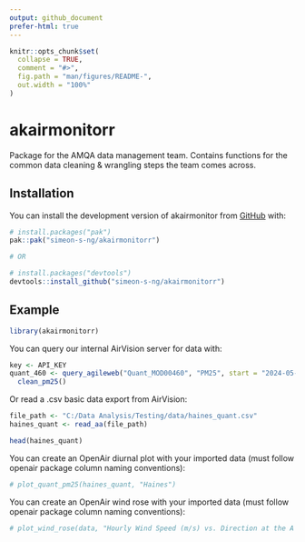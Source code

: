 ```yaml
---
output: github_document
prefer-html: true
---
```


<!-- README.md is generated from README.Rmd. Please edit that file -->

```r
knitr::opts_chunk$set(
  collapse = TRUE,
  comment = "#>",
  fig.path = "man/figures/README-",
  out.width = "100%"
)
```

# akairmonitorr

<!-- badges: start -->
<!-- badges: end -->

Package for the AMQA data management team.
Contains functions for the common data cleaning & wrangling steps the team 
comes across.

## Installation

You can install the development version of akairmonitor from [GitHub](https://github.com/simeon-s-ng/akairmonitorr) with:

```r
# install.packages("pak")
pak::pak("simeon-s-ng/akairmonitorr")

# OR

# install.packages("devtools")
devtools::install_github("simeon-s-ng/akairmonitorr")
```

## Example

```r
library(akairmonitorr)
```

You can query our internal AirVision server for data with:

```r
key <- API_KEY
quant_460 <- query_agileweb("Quant_MOD00460", "PM25", start = "2024-05-13T00:00:00", key) |>
  clean_pm25()
```

Or read a .csv basic data export from AirVision:

```r
file_path <- "C:/Data Analysis/Testing/data/haines_quant.csv"
haines_quant <- read_aa(file_path)

head(haines_quant)
```

You can create an OpenAir diurnal plot with your imported data (must follow openair package column naming conventions):

```r
# plot_quant_pm25(haines_quant, "Haines")
```

You can create an OpenAir wind rose with your imported data (must follow openair package column naming conventions):

```r
# plot_wind_rose(data, "Hourly Wind Speed (m/s) vs. Direction at the A Street Monitor 2021")
```
